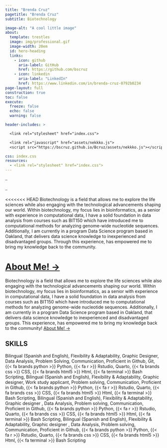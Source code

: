 ```yaml
---
title: "Brenda Cruz"
pagetitle: "Brenda Cruz"
subtitle: Biotechnology

image-alt: "A cool little image"
about:
  template: trestles
  image: img/professional.gif
  image-width: 20em
  id: hero-heading
  links:
    - icon: github
      aria-label: GitHub
      href: https://github.com/bscruz
    - icon: linkedin
      aria-label: "LinkedIn"
      href: https://www.linkedin.com/in/brenda-cruz-0792b0234
page-layout: full
construction: true
toc: false
execute: 
  freeze: false
  echo: false
  warning: false

header-includes: >

  <link rel="stylesheet" href="index.css">

  <link rel="javascript" href="assets/nekkko.js">
  <script src="https://bscruz.github.io/Bcruz/assets/nekkko.js"></script>

css: index.css
resources: 
  - <link rel="stylesheet" href="index.css">
---
```


::: {#hero-heading}
::: trail
⎯
:::

::: trail2
⎯
:::

<<<<<<< HEAD
Biotechnology is a field that allows me to explore the life sciences while also engaging with the technological advancements shaping our world. Within biotechnology, my focus lies in bioinformatics, as a senior with experience in computational data, I have a solid foundation in data analysis from courses such as BIT150 which have introduced me to computational methods for analyzing genome-wide nucleotide sequences. Additionally, I am currently in a program Data Science program based in Oakland, that delivers data science knowledge to inexperienced and disadvantaged groups. Through this experience, has empowered me to bring my knowledge back to the community.

[About Me! →](/about.qmd){.about-links .subtitle}
=======
Biotechnology is a field that allows me to explore the life sciences while also engaging with the technological advancements shaping our world. Within biotechnology, my focus lies in bioinformatics, as a senior with experience in computational data, I have a solid foundation in data analysis from courses such as BIT150 which have introduced me to computational methods for analyzing genome-wide nucleotide sequences. Additionally, I am currently in a program Data Science program based in Oakland, that delivers data science knowledge to inexperienced and disadvantaged groups. This experience, has empowered me to bring my knowledge back to the community! [About Me! →](/about.qmd){.about-links .subtitle}

:::

<!-- hero-heading -->

::: br
:::

## SKILLS

::: column-screen
::: holder
::: news
::: news2
Bilingual (Spanish and English), Flexibility & Adaptability, Graphic Designer, Data Analysis, Problem Solving, Communication, Proficient in Github, Git, {{< fa brands python >}} Python, {{< fa r >}} Rstudio, Quarto, {{< fa brands css >}} CSS, {{< fa brands html5 >}} Html, {{< fa terminal >}} Bash Scripting, Bilingual (Spanish and English), Flexibility & Adaptability, Graphic designer, Work study applicant, Problem solving, Communication, Proficient in Github, {{< fa brands python >}} Python, {{< fa r >}} Rstudio, Quarto, {{< fa brands css >}} CSS, {{< fa brands html5 >}} Html, {{< fa terminal >}} Bash Scripting, Bilingual (Spanish and English), Flexibility & Adaptability, Graphic designer , Data Analysis, Problem solving, Communication, Proficient in Github, {{< fa brands python >}} Python, {{< fa r >}} Rstudio, Quarto, {{< fa brands css >}} CSS, {{< fa brands html5 >}} Html, {{< fa terminal >}} Bash Scripting, Bilingual (Spanish and English), Flexibility & Adaptability, Graphic designer , Data Analysis, Problem solving, Communication, Proficient in Github, {{< fa brands python >}} Python, {{< fa r >}} Rstudio, Quarto, {{< fa brands css >}} CSS, {{< fa brands html5 >}} Html, {{< fa terminal >}} Bash Scripting
:::
:::
:::
:::
